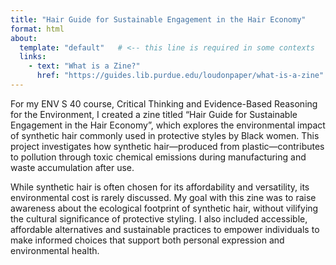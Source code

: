 ```yaml
---
title: "Hair Guide for Sustainable Engagement in the Hair Economy"
format: html
about:
  template: "default"   # <-- this line is required in some contexts
  links:
    - text: "What is a Zine?"
      href: "https://guides.lib.purdue.edu/loudonpaper/what-is-a-zine"
---
```


For my ENV S 40 course, Critical Thinking and Evidence-Based Reasoning for the Environment, I created a zine titled "Hair Guide for Sustainable Engagement in the Hair Economy ", which explores the environmental impact of synthetic hair commonly used in protective styles by Black women. This project investigates how synthetic hair—produced from plastic—contributes to pollution through toxic chemical emissions during manufacturing and waste accumulation after use.

While synthetic hair is often chosen for its affordability and versatility, its environmental cost is rarely discussed. My goal with this zine was to raise awareness about the ecological footprint of synthetic hair, without vilifying the cultural significance of protective styling. I also included accessible, affordable alternatives and sustainable practices to empower individuals to make informed choices that support both personal expression and environmental health.







